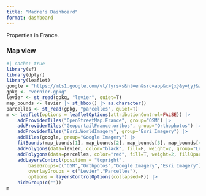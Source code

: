 ```yaml
---
title: "Madre's Dashboard"
format: dashboard
---
```


Properties in France.

### Map view

```r
#| cache: true
library(sf)
library(dplyr)
library(leaflet)
google = "https://mts1.google.com/vt/lyrs=s&hl=en&src=app&x={x}&y={y}&z={z}&s=G"
gpkg <- "vernier.gpkg"
levier <- st_read(gpkg, "levier", quiet=T)
map_bounds <- levier |> st_bbox() |> as.character()
parcelles <- st_read(gpkg, "parcelles", quiet=T)
m <- leaflet(options = leafletOptions(attributionControl=FALSE)) |> 
    addProviderTiles("OpenStreetMap.France", group="OSM") |>
    addProviderTiles("GeoportailFrance.orthos", group="Orthophotos") |>
    addProviderTiles("Esri.WorldImagery", group="Esri Imagery") |>
    addTiles(google, group="Google Imagery") |>
    fitBounds(map_bounds[1], map_bounds[2], map_bounds[3], map_bounds[4]) |>
    addPolygons(data=levier, color="black", fill=F, weight=2, group="Levier") |>
    addPolygons(data=parcelles, color="red", fill=T, weight=2, fillOpacity=0, group="Parcelles", popup=~parcelles$numero) |>
    addLayersControl(position = "topright",
        baseGroups=c("OSM","Orthpotos","Google Imagery","Esri Imagery"),
        overlayGroups = c("Levier","Parcelles"),
        options = layersControlOptions(collapsed=F)) |>
    hideGroup(c(""))
m
```
